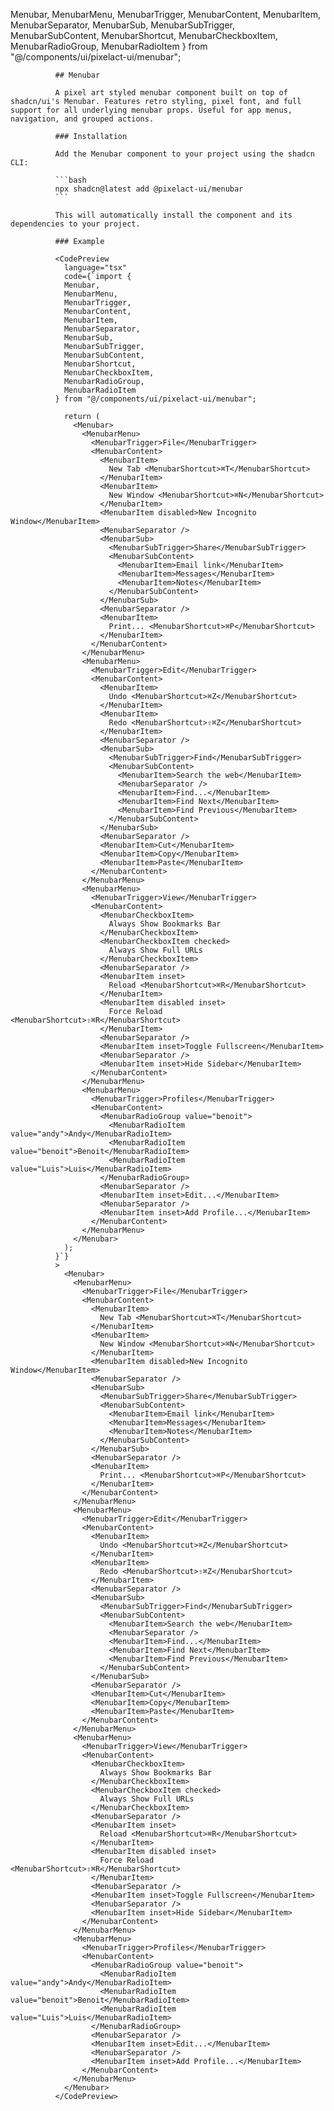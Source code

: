   Menubar,
  MenubarMenu,
  MenubarTrigger,
  MenubarContent,
  MenubarItem,
  MenubarSeparator,
  MenubarSub,
  MenubarSubTrigger,
  MenubarSubContent,
  MenubarShortcut,
  MenubarCheckboxItem,
  MenubarRadioGroup,
  MenubarRadioItem
} from "@/components/ui/pixelact-ui/menubar";

              ## Menubar

              A pixel art styled menubar component built on top of shadcn/ui's Menubar. Features retro styling, pixel font, and full support for all underlying menubar props. Useful for app menus, navigation, and grouped actions.

              ### Installation

              Add the Menubar component to your project using the shadcn CLI:

              ```bash
              npx shadcn@latest add @pixelact-ui/menubar
              ```

              This will automatically install the component and its dependencies to your project.

              ### Example

              <CodePreview
                language="tsx"
                code={`import {
                Menubar,
                MenubarMenu,
                MenubarTrigger,
                MenubarContent,
                MenubarItem,
                MenubarSeparator,
                MenubarSub,
                MenubarSubTrigger,
                MenubarSubContent,
                MenubarShortcut,
                MenubarCheckboxItem,
                MenubarRadioGroup,
                MenubarRadioItem
              } from "@/components/ui/pixelact-ui/menubar";

                return (
                  <Menubar>
                    <MenubarMenu>
                      <MenubarTrigger>File</MenubarTrigger>
                      <MenubarContent>
                        <MenubarItem>
                          New Tab <MenubarShortcut>⌘T</MenubarShortcut>
                        </MenubarItem>
                        <MenubarItem>
                          New Window <MenubarShortcut>⌘N</MenubarShortcut>
                        </MenubarItem>
                        <MenubarItem disabled>New Incognito Window</MenubarItem>
                        <MenubarSeparator />
                        <MenubarSub>
                          <MenubarSubTrigger>Share</MenubarSubTrigger>
                          <MenubarSubContent>
                            <MenubarItem>Email link</MenubarItem>
                            <MenubarItem>Messages</MenubarItem>
                            <MenubarItem>Notes</MenubarItem>
                          </MenubarSubContent>
                        </MenubarSub>
                        <MenubarSeparator />
                        <MenubarItem>
                          Print... <MenubarShortcut>⌘P</MenubarShortcut>
                        </MenubarItem>
                      </MenubarContent>
                    </MenubarMenu>
                    <MenubarMenu>
                      <MenubarTrigger>Edit</MenubarTrigger>
                      <MenubarContent>
                        <MenubarItem>
                          Undo <MenubarShortcut>⌘Z</MenubarShortcut>
                        </MenubarItem>
                        <MenubarItem>
                          Redo <MenubarShortcut>⇧⌘Z</MenubarShortcut>
                        </MenubarItem>
                        <MenubarSeparator />
                        <MenubarSub>
                          <MenubarSubTrigger>Find</MenubarSubTrigger>
                          <MenubarSubContent>
                            <MenubarItem>Search the web</MenubarItem>
                            <MenubarSeparator />
                            <MenubarItem>Find...</MenubarItem>
                            <MenubarItem>Find Next</MenubarItem>
                            <MenubarItem>Find Previous</MenubarItem>
                          </MenubarSubContent>
                        </MenubarSub>
                        <MenubarSeparator />
                        <MenubarItem>Cut</MenubarItem>
                        <MenubarItem>Copy</MenubarItem>
                        <MenubarItem>Paste</MenubarItem>
                      </MenubarContent>
                    </MenubarMenu>
                    <MenubarMenu>
                      <MenubarTrigger>View</MenubarTrigger>
                      <MenubarContent>
                        <MenubarCheckboxItem>
                          Always Show Bookmarks Bar
                        </MenubarCheckboxItem>
                        <MenubarCheckboxItem checked>
                          Always Show Full URLs
                        </MenubarCheckboxItem>
                        <MenubarSeparator />
                        <MenubarItem inset>
                          Reload <MenubarShortcut>⌘R</MenubarShortcut>
                        </MenubarItem>
                        <MenubarItem disabled inset>
                          Force Reload <MenubarShortcut>⇧⌘R</MenubarShortcut>
                        </MenubarItem>
                        <MenubarSeparator />
                        <MenubarItem inset>Toggle Fullscreen</MenubarItem>
                        <MenubarSeparator />
                        <MenubarItem inset>Hide Sidebar</MenubarItem>
                      </MenubarContent>
                    </MenubarMenu>
                    <MenubarMenu>
                      <MenubarTrigger>Profiles</MenubarTrigger>
                      <MenubarContent>
                        <MenubarRadioGroup value="benoit">
                          <MenubarRadioItem value="andy">Andy</MenubarRadioItem>
                          <MenubarRadioItem value="benoit">Benoit</MenubarRadioItem>
                          <MenubarRadioItem value="Luis">Luis</MenubarRadioItem>
                        </MenubarRadioGroup>
                        <MenubarSeparator />
                        <MenubarItem inset>Edit...</MenubarItem>
                        <MenubarSeparator />
                        <MenubarItem inset>Add Profile...</MenubarItem>
                      </MenubarContent>
                    </MenubarMenu>
                  </Menubar>
                );
              }`}
              >
                <Menubar>
                  <MenubarMenu>
                    <MenubarTrigger>File</MenubarTrigger>
                    <MenubarContent>
                      <MenubarItem>
                        New Tab <MenubarShortcut>⌘T</MenubarShortcut>
                      </MenubarItem>
                      <MenubarItem>
                        New Window <MenubarShortcut>⌘N</MenubarShortcut>
                      </MenubarItem>
                      <MenubarItem disabled>New Incognito Window</MenubarItem>
                      <MenubarSeparator />
                      <MenubarSub>
                        <MenubarSubTrigger>Share</MenubarSubTrigger>
                        <MenubarSubContent>
                          <MenubarItem>Email link</MenubarItem>
                          <MenubarItem>Messages</MenubarItem>
                          <MenubarItem>Notes</MenubarItem>
                        </MenubarSubContent>
                      </MenubarSub>
                      <MenubarSeparator />
                      <MenubarItem>
                        Print... <MenubarShortcut>⌘P</MenubarShortcut>
                      </MenubarItem>
                    </MenubarContent>
                  </MenubarMenu>
                  <MenubarMenu>
                    <MenubarTrigger>Edit</MenubarTrigger>
                    <MenubarContent>
                      <MenubarItem>
                        Undo <MenubarShortcut>⌘Z</MenubarShortcut>
                      </MenubarItem>
                      <MenubarItem>
                        Redo <MenubarShortcut>⇧⌘Z</MenubarShortcut>
                      </MenubarItem>
                      <MenubarSeparator />
                      <MenubarSub>
                        <MenubarSubTrigger>Find</MenubarSubTrigger>
                        <MenubarSubContent>
                          <MenubarItem>Search the web</MenubarItem>
                          <MenubarSeparator />
                          <MenubarItem>Find...</MenubarItem>
                          <MenubarItem>Find Next</MenubarItem>
                          <MenubarItem>Find Previous</MenubarItem>
                        </MenubarSubContent>
                      </MenubarSub>
                      <MenubarSeparator />
                      <MenubarItem>Cut</MenubarItem>
                      <MenubarItem>Copy</MenubarItem>
                      <MenubarItem>Paste</MenubarItem>
                    </MenubarContent>
                  </MenubarMenu>
                  <MenubarMenu>
                    <MenubarTrigger>View</MenubarTrigger>
                    <MenubarContent>
                      <MenubarCheckboxItem>
                        Always Show Bookmarks Bar
                      </MenubarCheckboxItem>
                      <MenubarCheckboxItem checked>
                        Always Show Full URLs
                      </MenubarCheckboxItem>
                      <MenubarSeparator />
                      <MenubarItem inset>
                        Reload <MenubarShortcut>⌘R</MenubarShortcut>
                      </MenubarItem>
                      <MenubarItem disabled inset>
                        Force Reload <MenubarShortcut>⇧⌘R</MenubarShortcut>
                      </MenubarItem>
                      <MenubarSeparator />
                      <MenubarItem inset>Toggle Fullscreen</MenubarItem>
                      <MenubarSeparator />
                      <MenubarItem inset>Hide Sidebar</MenubarItem>
                    </MenubarContent>
                  </MenubarMenu>
                  <MenubarMenu>
                    <MenubarTrigger>Profiles</MenubarTrigger>
                    <MenubarContent>
                      <MenubarRadioGroup value="benoit">
                        <MenubarRadioItem value="andy">Andy</MenubarRadioItem>
                        <MenubarRadioItem value="benoit">Benoit</MenubarRadioItem>
                        <MenubarRadioItem value="Luis">Luis</MenubarRadioItem>
                      </MenubarRadioGroup>
                      <MenubarSeparator />
                      <MenubarItem inset>Edit...</MenubarItem>
                      <MenubarSeparator />
                      <MenubarItem inset>Add Profile...</MenubarItem>
                    </MenubarContent>
                  </MenubarMenu>
                </Menubar>
              </CodePreview>
  